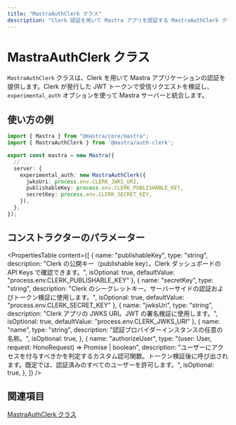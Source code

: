 ```yaml
---
title: "MastraAuthClerk クラス"
description: "Clerk 認証を用いて Mastra アプリを認証する MastraAuthClerk クラスの API リファレンス。"
---
```


# MastraAuthClerk クラス

`MastraAuthClerk` クラスは、Clerk を用いて Mastra アプリケーションの認証を提供します。Clerk が発行した JWT トークンで受信リクエストを検証し、`experimental_auth` オプションを使って Mastra サーバーと統合します。

## 使い方の例

```typescript filename="src/mastra/index.ts" showLineNumbers copy
import { Mastra } from "@mastra/core/mastra";
import { MastraAuthClerk } from '@mastra/auth-clerk';

export const mastra = new Mastra({
  // ..
  server: {
    experimental_auth: new MastraAuthClerk({
      jwksUri: process.env.CLERK_JWKS_URI,
      publishableKey: process.env.CLERK_PUBLISHABLE_KEY,
      secretKey: process.env.CLERK_SECRET_KEY,
    }),
  },
});
```


## コンストラクターのパラメーター

<PropertiesTable
  content={[
    {
      name: "publishableKey",
      type: "string",
      description: "Clerk の公開キー（publishable key）。Clerk ダッシュボードの API Keys で確認できます。",
      isOptional: true,
      defaultValue: "process.env.CLERK_PUBLISHABLE_KEY"
    },
    {
      name: "secretKey",
      type: "string",
      description: "Clerk のシークレットキー。サーバーサイドの認証およびトークン検証に使用します。",
      isOptional: true,
      defaultValue: "process.env.CLERK_SECRET_KEY"
    },
    {
      name: "jwksUri",
      type: "string",
      description: "Clerk アプリの JWKS URI。JWT の署名検証に使用します。",
      isOptional: true,
      defaultValue: "process.env.CLERK_JWKS_URI"
    },
    {
      name: "name",
      type: "string",
      description: "認証プロバイダーインスタンスの任意の名称。",
      isOptional: true,
    },
    {
      name: "authorizeUser",
      type: "(user: User, request: HonoRequest) => Promise<boolean> | boolean",
      description: "ユーザーにアクセスを付与すべきかを判定するカスタム認可関数。トークン検証後に呼び出されます。既定では、認証済みのすべてのユーザーを許可します。",
      isOptional: true,
    },
  ]}
/>

## 関連項目

[MastraAuthClerk クラス](/docs/auth/clerk.mdx)